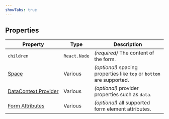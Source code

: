 ```yaml
---
showTabs: true
---
```


## Properties

| Property                                                                                         | Type         | Description                                                           |
| ------------------------------------------------------------------------------------------------ | ------------ | --------------------------------------------------------------------- |
| `children`                                                                                       | `React.Node` | _(required)_ The content of the form.                                 |
| [Space](/uilib/components/space/properties)                                                      | Various      | _(optional)_ spacing properties like `top` or `bottom` are supported. |
| [DataContext.Provider](/uilib/extensions/forms/create-component/DataContext/Provider/properties) | Various      | _(optional)_ provider properties such as `data`.                      |
| [Form Attributes](https://developer.mozilla.org/en-US/docs/Web/HTML/Element/form#attributes)     | Various      | _(optional)_ all supported form element attributes.                   |

